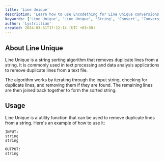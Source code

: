 ```yaml
---
title: 'Line Unique'
description: 'Learn how to use Encodething for Line Unique conversions'
keywords: ['Line Unique', 'Line Unique', 'String', 'Convert', 'Conversion', 'Encodething']
author: 'Lystrillian'
created: 2024-03-31T17:12:14 (UTC +03:00)
---
```


## About Line Unique

Line Unique is a string sorting algorithm that removes duplicate lines from a string. It is commonly used in text processing and data analysis applications to remove duplicate lines from a text file.

The algorithm works by iterating through the input string, checking for duplicate lines, and removing them if they are found. The remaining lines are then joined back together to form the sorted string.

## Usage

Line Unique is a utility function that can be used to remove duplicate lines from a string. Here's an example of how to use it:

```
INPUT:
string
string

OUTPUT:
string
```